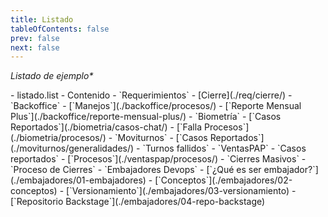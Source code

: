 ```yaml
---
title: Listado
tableOfContents: false 
prev: false
next: false
---
```



_Listado de ejemplo*_

<FileTree>
- listado.list 
- Contenido
  - `Requerimientos`
    - [Cierre](./req/cierre/)
  - `Backoffice`
    - [`Manejos`](./backoffice/procesos/)
    - [`Reporte Mensual Plus`](./backoffice/reporte-mensual-plus/)
  - `Biometría`
    - [`Casos Reportados`](./biometria/casos-chat/) 
    - [`Falla Procesos`](./biometria/procesos/)
  - `Moviturnos`
    - [`Casos Reportados`](./moviturnos/generalidades/)
    - `Turnos fallidos`
  - `VentasPAP`
    - `Casos reportados`
    - [`Procesos`](./ventaspap/procesos/)
  - `Cierres Masivos`
    - `Proceso de Cierres`
  - `Embajadores Devops`
    - [`¿Qué es ser embajador?`](./embajadores/01-embajadores)
    - [`Conceptos`](./embajadores/02-conceptos)
    - [`Versionamiento`](./embajadores/03-versionamiento)
    - [`Repositorio Backstage`](./embajadores/04-repo-backstage)

</FileTree>
  
 
